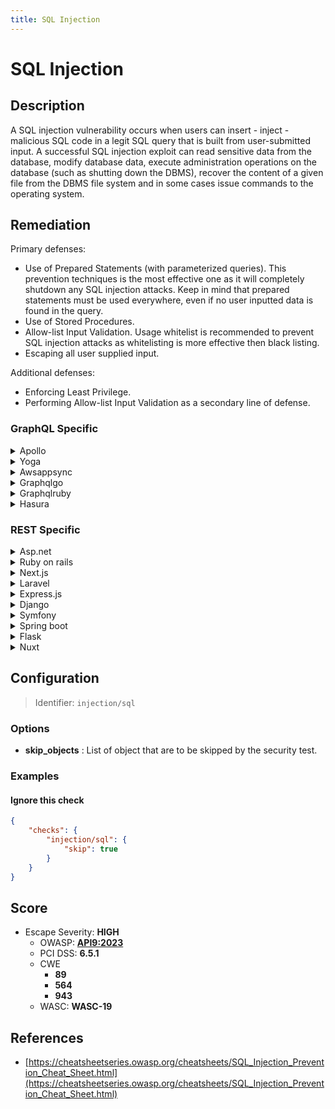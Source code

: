 ```yaml
---
title: SQL Injection
---
```


# SQL Injection

## Description

A SQL injection vulnerability occurs when users can insert - inject - malicious SQL code in a legit SQL query that is built from user-submitted input.
A successful SQL injection exploit can read sensitive data from the database, modify database data, execute administration operations on the database (such as shutting down the DBMS), recover the content of a given file from the DBMS file system and in some cases issue commands to the operating system.


## Remediation

Primary defenses:
- Use of Prepared Statements (with parameterized queries). This prevention techniques is the most effective one as it will completely shutdown any SQL injection attacks. Keep in mind that prepared statements must be used everywhere, even if no user inputted data is found in the query.
- Use of Stored Procedures.
- Allow-list Input Validation. Usage whitelist is recommended to prevent SQL injection attacks as whitelisting is more effective then black listing.
- Escaping all user supplied input.

Additional defenses:
- Enforcing Least Privilege.
- Performing Allow-list Input Validation as a secondary line of defense.



### GraphQL Specific

<details>
    <summary>Apollo</summary>

Use Apollo Server's built-in validation features to sanitize and validate user input. Define strict GraphQL schemas and avoid using any form of string concatenation or template literals to inject variables directly into queries.

</details>

<details>
    <summary>Yoga</summary>

In GraphQL Yoga, ensure that all inputs are validated using the GraphQL schema and avoid using raw SQL queries. Use parameterized queries or ORM libraries to handle database interactions.

</details>

<details>
    <summary>Awsappsync</summary>

For AWS AppSync, utilize AWS WAF to block common SQL injection patterns and use VTL resolvers to sanitize user input. Always use parameterized queries when accessing databases.

</details>

<details>
    <summary>Graphqlgo</summary>

In GraphQL Go, validate and sanitize all user inputs. Use the 'github.com/graphql-go/graphql' package to create type-safe resolvers, avoiding raw SQL queries.

</details>

<details>
    <summary>Graphqlruby</summary>

In GraphQL Ruby, use the built-in validation rules and avoid string interpolation in queries. Prefer using ActiveRecord or another ORM to build SQL queries safely.

</details>

<details>
    <summary>Hasura</summary>

With Hasura, restrict direct SQL access and use Hasura's permission system to control data access. Always validate user inputs on the client and server side.

</details>


### REST Specific

<details>
    <summary>Asp.net</summary>

In ASP.NET, use parameterized queries with SqlCommand or Entity Framework to prevent SQL injection. Validate all user inputs before processing.

</details>

<details>
    <summary>Ruby on rails</summary>

In Ruby on Rails, use Active Record's query interface to avoid SQL injection. Never directly interpolate user input into SQL strings.

</details>

<details>
    <summary>Next.js</summary>

For Next.js API routes, use prepared statements or ORM libraries like Sequelize or TypeORM to interact with databases safely.

</details>

<details>
    <summary>Laravel</summary>

In Laravel, use Eloquent ORM or the query builder's parameter binding to protect against SQL injection. Always validate and sanitize user inputs.

</details>

<details>
    <summary>Express.js</summary>

In Express.js, use parameterized queries with libraries like mysql or Sequelize to prevent SQL injection. Validate all inputs using middleware like express-validator.

</details>

<details>
    <summary>Django</summary>

In Django, use the ORM to construct database queries and avoid raw SQL whenever possible. Use form validation to sanitize user input.

</details>

<details>
    <summary>Symfony</summary>

In Symfony, use Doctrine's DQL or query builder to prevent SQL injection. Always validate and sanitize user inputs with Symfony's form component.

</details>

<details>
    <summary>Spring boot</summary>

In Spring Boot, use JPA Repository or JDBC Template with named parameters to avoid SQL injection. Employ Spring's validation API to validate user inputs.

</details>

<details>
    <summary>Flask</summary>

In Flask, use SQLAlchemy ORM or raw SQL with parameterized queries to protect against SQL injection. Validate inputs using libraries like WTForms.

</details>

<details>
    <summary>Nuxt</summary>

For Nuxt.js with server-side rendering, use parameterized queries or ORM libraries to interact with databases. Validate and sanitize user inputs on both client and server sides.

</details>

## Configuration

> Identifier: `injection/sql`

### Options

- **skip_objects** : List of object that are to be skipped by the security test.
  



### Examples



#### Ignore this check

```json
{
    "checks": {
        "injection/sql": {
            "skip": true
        }
    }
}
```




## Score

- Escape Severity: **<span className="high-severity">HIGH</span>**
  - OWASP: **[API9:2023](https://github.com/OWASP/API-Security/blob/master/editions/2023/en/0xa9-improper-inventory-management.md)**
  - PCI DSS: **6.5.1**
  - CWE
    - **89**
    - **564**
    - **943**
  - WASC: **WASC-19**
  
  






## References

- [https://cheatsheetseries.owasp.org/cheatsheets/SQL_Injection_Prevention_Cheat_Sheet.html](https://cheatsheetseries.owasp.org/cheatsheets/SQL_Injection_Prevention_Cheat_Sheet.html)
  